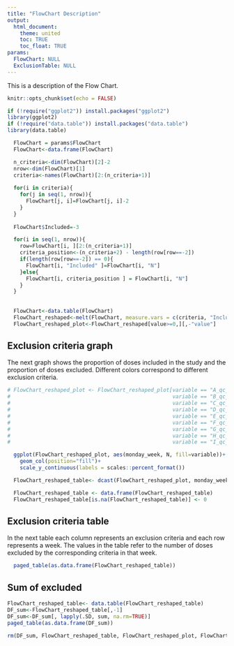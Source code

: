 ```yaml
---
title: "FlowChart Description"
output: 
  html_document:
    theme: united
    toc: TRUE
    toc_float: TRUE
params:
  FlowChart: NULL
  ExclusionTable: NULL
---
```


This is a description of the Flow Chart.


```r
knitr::opts_chunk$set(echo = FALSE)
```


```r
if (!require("ggplot2")) install.packages("ggplot2") 
library(ggplot2)
if (!require("data.table")) install.packages("data.table")
library(data.table)
```

```r
  FlowChart = params$FlowChart
  FlowChart<-data.frame(FlowChart)

  n_criteria<-dim(FlowChart)[2]-2
  nrow<-dim(FlowChart)[1]
  criteria<-names(FlowChart)[2:(n_criteria+1)]
  
  for(i in criteria){
    for(j in seq(1, nrow)){
      FlowChart[j, i]=FlowChart[j, i]-2
    }
  }
  
  FlowChart$Included=-3

  for(i in seq(1, nrow)){
    row=FlowChart[i, ][2:(n_criteria+1)]
    criteria_position<-(n_criteria+2) - length(row[row==-2])
    if(length(row[row==-2]) == 0){
      FlowChart[i, "Included" ]=FlowChart[i, "N"] 
    }else{
      FlowChart[i, criteria_position ] = FlowChart[i, "N"]
    }
  }
  
  
  FlowChart<-data.table(FlowChart)
  FlowChart_reshaped<-melt(FlowChart, measure.vars = c(criteria, "Included") )
  FlowChart_reshaped_plot<-FlowChart_reshaped[value>=0,][,-"value"]
```

## Exclusion criteria graph

The next graph shows the proportion of doses included in the study and the proportion of doses excluded. 
Different colors correspond to different exclusion criteria. 
<br>

```r
# FlowChart_reshaped_plot <- FlowChart_reshaped_plot[variable == "A_qc_1_date" |
#                                                    variable == "B_qc_1_dose" |
#                                                    variable == "C_qc_dupl" |
#                                                    variable == "D_qc_2_date" |
#                                                    variable == "E_qc_2_dose" |
#                                                    variable == "F_qc_manufacturer" |
#                                                    variable == "G_qc_mult_date_for_dose" |
#                                                    variable == "H_qc_mult_dose_for_date" |
#                                                    variable == "I_qc_3_date", variable := "A_I_quality_check"]

```

```r
  ggplot(FlowChart_reshaped_plot, aes(monday_week, N, fill=variable))+
    geom_col(position="fill")+
    scale_y_continuous(labels = scales::percent_format())
```


```r
  FlowChart_reshaped_table<- dcast(FlowChart_reshaped_plot, monday_week~variable, value.var = "N" )

  FlowChart_reshaped_table <- data.frame(FlowChart_reshaped_table)
  FlowChart_reshaped_table[is.na(FlowChart_reshaped_table)] <- 0

```


## Exclusion criteria table

In the next table each column represents an exclusion criteria and each row represents a week. 
The values in the table refer to the number of doses excluded by the corresponding criteria in that week.
<br>
```r
  paged_table(as.data.frame(FlowChart_reshaped_table))
```


## Sum of excluded
```r
FlowChart_reshaped_table<- data.table(FlowChart_reshaped_table)
DF_sum<-FlowChart_reshaped_table[,-1]
DF_sum<-DF_sum[, lapply(.SD, sum, na.rm=TRUE)]
paged_table(as.data.frame(DF_sum))

```

```r
rm(DF_sum, FlowChart_reshaped_table, FlowChart_reshaped_plot, FlowChart_reshaped, FlowChart, row)

```

